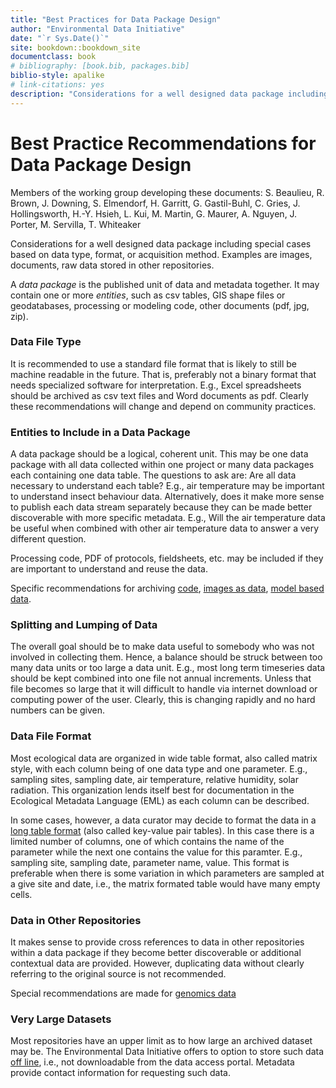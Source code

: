 ```yaml
--- 
title: "Best Practices for Data Package Design"
author: "Environmental Data Initiative"
date: "`r Sys.Date()`"
site: bookdown::bookdown_site
documentclass: book
# bibliography: [book.bib, packages.bib]
biblio-style: apalike
# link-citations: yes
description: "Considerations for a well designed data package including special cases based on data type, format, or acquisition method. Examples are images, documents, raw data stored in other repositories."
---
```


# Best Practice Recommendations for Data Package Design {-}

Members of the working group developing these documents: S. Beaulieu, R. Brown, J. Downing, S. Elmendorf, H. Garritt, G. Gastil-Buhl, C. Gries, J. Hollingsworth, H.-Y. Hsieh, L. Kui, M. Martin, G. Maurer, A. Nguyen, J. Porter, M. Servilla, T. Whiteaker

Considerations for a well designed data package including special cases based on data type, format, or acquisition method. Examples are images, documents, raw data stored in other repositories.

A *data package* is the published unit of data and metadata together. It may contain one or more *entities*, such as csv tables, GIS shape files or geodatabases, processing or modeling code, other documents (pdf, jpg, zip). 

### Data File Type {-}

It is recommended to use a standard file format that is likely to still be machine readable in the future. That is, preferably not a binary format that needs specialized software for interpretation. E.g., Excel spreadsheets should be archived as csv text files and Word documents as pdf. Clearly these recommendations will change and depend on community practices.

### Entities to Include in a Data Package {-}

A data package should be a logical, coherent unit. This may be one data package with all data collected within one project or many data packages each containing one data table. The questions to ask are: Are all data necessary to understand each table? E.g., air temperature may be important to understand insect behaviour data. Alternatively, does it make more sense to publish each data stream separately because they can be made better discoverable with more specific metadata. E.g., Will the air temperature data be useful when combined with other air temperature data to answer a very different question.

Processing code, PDF of protocols, fieldsheets, etc. may be included if they are important to understand and reuse the data.

Specific recommendations for archiving [code](./code-in-edi.html), [images as data](./still-images.html), [model based data](./model-based-datasets.html).

### Splitting and Lumping of Data {-}

The overall goal should be to make data useful to somebody who was not involved in collecting them. Hence, a balance should be struck between too many data units or too large a data unit. E.g., most long term timeseries data should be kept combined into one file not annual increments. Unless that file becomes so large that it will difficult to handle via internet download or computing power of the user. Clearly, this is changing rapidly and no hard numbers can be given.

### Data File Format {-}

Most ecological data are organized in wide table format, also called matrix style, with each column being of one data type and one parameter. E.g., sampling sites, sampling date, air temperature, relative humidity, solar radiation. This organization lends itself best for documentation in the Ecological Metadata Language (EML) as each column can be described.

In some cases, however, a data curator may decide to format the data in a [long table format](./key-value-pair-tables.html) (also called key-value pair tables). In this case there is a limited number of columns, one of which contains the name of the parameter while the next one contains the value for this paramter. E.g., sampling site, sampling date, parameter name, value. This format is preferable when there is some variation in which parameters are sampled at a give site and date, i.e., the matrix formated table would have many empty cells.   

### Data in Other Repositories {-}

It makes sense to provide cross references to data in other repositories within a data package if they become better discoverable or additional contextual data are provided. However, duplicating data without clearly referring to the original source is not recommended.

Special recommendations are made for [genomics data](./genomic-and-metagenomic-data.html)

### Very Large Datasets {-}

Most repositories have an upper limit as to how large an archived dataset may be. The Environmental Data Initiative offers to option to store such data [off line](./large-data-sets.html), i.e., not downloadable from the data access portal. Metadata provide contact information for requesting such data.
